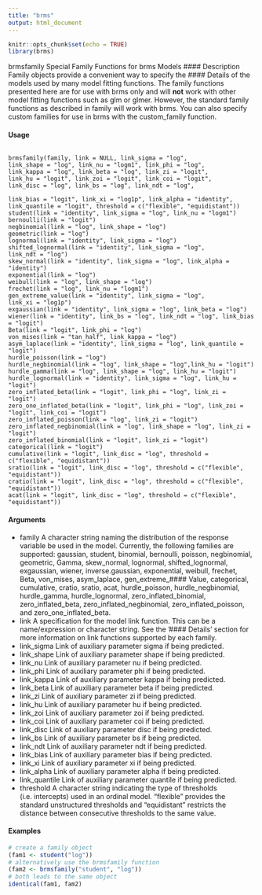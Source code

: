 ```yaml
---
title: "brms"
output: html_document
---
```


```r
knitr::opts_chunk$set(echo = TRUE)
library(brms)
```
brmsfamily Special Family Functions for brms Models
#### Description 
Family objects provide a convenient way to specify the #### Details of the models used by many model fitting functions. The family functions presented here are for use with brms only and will **not** work with other model fitting functions such as glm or glmer. However, the standard family functions as described in family will work with brms. You can also specify custom families for use in brms with the custom_family function.

#### Usage
<pre><code>
brmsfamily(family, link = NULL, link_sigma = "log",
link_shape = "log", link_nu = "logm1", link_phi = "log",
link_kappa = "log", link_beta = "log", link_zi = "logit",
link_hu = "logit", link_zoi = "logit", link_coi = "logit",
link_disc = "log", link_bs = "log", link_ndt = "log",

link_bias = "logit", link_xi = "log1p", link_alpha = "identity",
link_quantile = "logit", threshold = c("flexible", "equidistant"))
student(link = "identity", link_sigma = "log", link_nu = "logm1")
bernoulli(link = "logit") 
negbinomial(link = "log", link_shape = "log")
geometric(link = "log")
lognormal(link = "identity", link_sigma = "log")
shifted_lognormal(link = "identity", link_sigma = "log",
link_ndt = "log")
skew_normal(link = "identity", link_sigma = "log", link_alpha = "identity")
exponential(link = "log")
weibull(link = "log", link_shape = "log")
frechet(link = "log", link_nu = "logm1")
gen_extreme_value(link = "identity", link_sigma = "log",
link_xi = "log1p")
exgaussian(link = "identity", link_sigma = "log", link_beta = "log")
wiener(link = "identity", link_bs = "log", link_ndt = "log", link_bias = "logit")
Beta(link = "logit", link_phi = "log")
von_mises(link = "tan_half", link_kappa = "log")
asym_laplace(link = "identity", link_sigma = "log", link_quantile = "logit")
hurdle_poisson(link = "log")
hurdle_negbinomial(link = "log", link_shape = "log",link_hu = "logit")
hurdle_gamma(link = "log", link_shape = "log", link_hu = "logit")
hurdle_lognormal(link = "identity", link_sigma = "log", link_hu = "logit")
zero_inflated_beta(link = "logit", link_phi = "log", link_zi = "logit")
zero_one_inflated_beta(link = "logit", link_phi = "log", link_zoi = "logit", link_coi = "logit")
zero_inflated_poisson(link = "log", link_zi = "logit")
zero_inflated_negbinomial(link = "log", link_shape = "log", link_zi = "logit")
zero_inflated_binomial(link = "logit", link_zi = "logit")
categorical(link = "logit")
cumulative(link = "logit", link_disc = "log", threshold = c("flexible", "equidistant"))
sratio(link = "logit", link_disc = "log", threshold = c("flexible", "equidistant"))
cratio(link = "logit", link_disc = "log", threshold = c("flexible", "equidistant"))
acat(link = "logit", link_disc = "log", threshold = c("flexible", "equidistant"))
</code></pre>

#### Arguments
* family A character string naming the distribution of the response variable be used in the model. Currently, the following families are supported: gaussian, student, binomial, bernoulli, poisson, negbinomial, geometric, Gamma, skew_normal,
lognormal, shifted_lognormal, exgaussian, wiener, inverse.gaussian,
exponential, weibull, frechet, Beta, von_mises, asym_laplace, gen_extreme_#### Value,
categorical, cumulative, cratio, sratio, acat, hurdle_poisson, hurdle_negbinomial,
hurdle_gamma, hurdle_lognormal, zero_inflated_binomial, zero_inflated_beta,
zero_inflated_negbinomial, zero_inflated_poisson, and zero_one_inflated_beta.
* link A specification for the model link function. This can be a name/expression or character string. See the ’#### Details’ section for more information on link functions supported by each family.
* link_sigma Link of auxiliary parameter sigma if being predicted.
* link_shape Link of auxiliary parameter shape if being predicted.
* link_nu Link of auxiliary parameter nu if being predicted.
* link_phi Link of auxiliary parameter phi if being predicted.
* link_kappa Link of auxiliary parameter kappa if being predicted.
* link_beta Link of auxiliary parameter beta if being predicted.
* link_zi Link of auxiliary parameter zi if being predicted.
* link_hu Link of auxiliary parameter hu if being predicted.
* link_zoi Link of auxiliary parameter zoi if being predicted.
* link_coi Link of auxiliary parameter coi if being predicted.
* link_disc Link of auxiliary parameter disc if being predicted.
* link_bs Link of auxiliary parameter bs if being predicted.
* link_ndt Link of auxiliary parameter ndt if being predicted.
* link_bias Link of auxiliary parameter bias if being predicted.
* link_xi Link of auxiliary parameter xi if being predicted.
* link_alpha Link of auxiliary parameter alpha if being predicted.
* link_quantile Link of auxiliary parameter quantile if being predicted.
* threshold A character string indicating the type of thresholds (i.e. intercepts) used in an ordinal model. "flexible" provides the standard unstructured thresholds and "equidistant" restricts the distance between consecutive thresholds to the
same value.

#### Examples
```r
# create a family object
(fam1 <- student("log"))
# alternatively use the brmsfamily function
(fam2 <- brmsfamily("student", "log"))
# both leads to the same object
identical(fam1, fam2)
```
